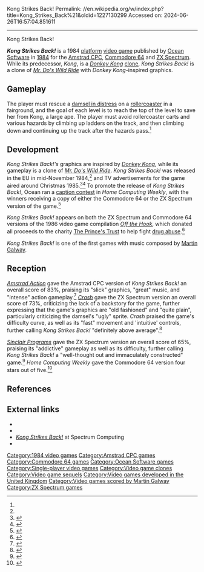 Kong Strikes Back!
Permalink: //en.wikipedia.org/w/index.php?title=Kong_Strikes_Back%21&oldid=1227130299
Accessed on: 2024-06-26T16:57:04.851611



------
Kong Strikes Back!
{{Short description|1984 video game}}
{{Infobox video game
|title     = Kong Strikes Back!
|image     = File:Kong_Strikes_Back_ZX_Spectrum_Cover_Art.jpg
|caption   = ZX Spectrum cover art
|developer = [[Ocean Software]]
|publisher = [[Ocean Software]]
|producer  = [[Jon Woods (businessman)|Jon Woods]]
|released  = {{Video game release|EU|November 1984<ref name=homecomputing83 />}}
|genre     = [[Platform game|Platform]]
|programmer = N. Alderton, J. M. Smith<ref name=crash />
|modes     = [[Single-player]]
|platforms = [[Amstrad CPC]], [[Commodore 64]], [[ZX Spectrum]]
}}

'''''Kong Strikes Back!''''' is a 1984 [[Platform game|platform]] [[video game]] published by [[Ocean Software]] in [[1984 in video gaming|1984]] for the [[Amstrad CPC]], [[Commodore 64]] and [[ZX Spectrum]]. While its predecessor, ''Kong'', is a ''[[Donkey Kong (arcade game)|Donkey Kong]]'' [[Video game clone|clone]], ''Kong Strikes Back!'' is a clone of ''[[Mr. Do's Wild Ride]]'' with ''Donkey Kong''-inspired graphics.

==Gameplay==
The player must rescue a [[damsel in distress]] on a [[rollercoaster]] in a fairground, and the goal of each level is to reach the top of the level to save her from Kong, a large ape. The player must avoid rollercoaster carts and various hazards by climbing up ladders on the track, and then climbing down and continuing up the track after the hazards pass.<ref name=amstradaction />

==Development==
''Kong Strikes Back!'s '' graphics are inspired by ''[[Donkey Kong (arcade game)|Donkey Kong]]'', while its gameplay is a clone of ''[[Mr. Do's Wild Ride]]''. ''Kong Strikes Back!'' was released in the EU in mid-November 1984,<ref name=homecomputing83 /> and TV advertisements for the game aired around Christmas 1985.<ref name=tvgamer>{{cite magazine|title =News: Leading Ocean's games list for Christmas|date =November 1984 |url =https://archive.org/stream/TV_Gamer_1984-11_Boytonbrook_GB/TV_Gamer_1984-11_Boytonbrook_GB#page/n7/mode/2up |magazine =TV Gamer |publisher =Boytonbrook|page =8 }}</ref><ref name=homecomputing83>{{cite magazine|title =News: Roland's Rat Adventure |date =October 1984 |url =https://archive.org/stream/home-computing-weekly-083/Home_Computing_Weekly_083#page/n5/mode/2up |magazine =Home Computing Weekly |publisher =[[Argus Specialist Publications]]|issue =83 |page =6 }}</ref> To promote the release of ''Kong Strikes Back!'', Ocean ran a [[caption contest]] in ''Home Computing Weekly'', with the winners receiving a copy of either the Commodore 64 or the ZX Spectrum version of the game.<ref name=contest>{{cite magazine|title =Competition: Monkey Business |date =February 1985 |url =https://archive.org/stream/home-computing-weekly-099/Home_Computing_Weekly_099#page/n7/mode/2up|magazine=Home Computing Weekly |publisher =[[Argus Specialist Publications]]|issue =99 |page =8 }}</ref>

''Kong Strikes Back!'' appears on both the ZX Spectrum and Commodore 64 versions of the 1986 video game compilation ''[[Off the Hook (video game)|Off the Hook]]'', which donated all proceeds to the charity [[The Prince's Trust]] to help fight [[drug abuse]].<ref name=computergamerAD>{{cite magazine|title =Off the Hook Magazine Advertisement|date =May 1986 |url =https://archive.org/details/Computer_Gamer_Magazine_Issue_014/page/96/mode/2up |magazine =Computer Gamer |publisher =[[Argus Specialist Publications]]|issue =14 |page =97 }}</ref>

''Kong Strikes Back!'' is one of the first games with music composed by [[Martin Galway]].{{citation needed|date=June 2016}}

==Reception==
{{Video game reviews
| rev1 = ''[[Amstrad Action]]''
| rev1Score =83% (Amstrad)<ref name=amstradaction />
| rev2 = ''Home Computing Weekly''
| rev2Score = {{rating|4|5}}<ref name=HCW />
| rev3 = ''[[Crash (magazine)|Crash]]''
| rev3Score =73% (Spectrum)<ref name=crash />
| rev4 =''[[Sinclair Programs]]''
| rev4Score =65% (Spectrum)<ref name=sinclairprograms />
}}
''[[Amstrad Action]]'' gave the Amstrad CPC version of ''Kong Strikes Back!'' an overall score of 83%, praising its "slick" graphics, "great" music, and "intense" action gameplay.<ref name=amstradaction>{{cite magazine|title =Amsyclopedia! - Arcade-Action - Kong Strikes Back |date =October 1985 |url =https://archive.org/details/Amstrad_Action_Issue_001/page/70/mode/2up |magazine =[[Amstrad Action]] |publisher =Future Publishing|issue =1 |page =71|issn=0954-8068}}</ref> ''[[Crash (magazine)|Crash]]'' gave the ZX Spectrum version an overall score of 73%, criticizing the lack of a backstory for the game, further expressing that the game's graphics are "old fashioned" and "quite plain", particularly criticizing the damsel's "ugly" sprite. ''Crash'' praised the game's difficulty curve, as well as its "fast" movement and 'intuitive' controls, further calling ''Kong Strikes Back!'' "definitely above average".<ref name=crash>{{cite magazine|title =Reviews: Kong Strikes Back |date =February 1985 |url =https://archive.org/details/Crash_Magazine_013/page/130/mode/2up |magazine =[[Crash (magazine)|Crash]] |publisher =Newsfield|issue =13 |page =130|issn=0954-8661}}</ref>

''[[Sinclair Programs]]'' gave the ZX Spectrum version an overall score of 65%, praising its "addictive" gameplay as well as its difficulty, further calling ''Kong Strikes Back!'' a "well-thought out and immaculately constructed" game.<ref name=sinclairprograms>{{cite magazine|title =Soft Focus: Kong Strikes Back |date =April 1985 |url =https://archive.org/details/sinclair-programs-30/page/n19/mode/2up |magazine =[[Sinclair Programs]] |publisher =EMAP|issue =30 |page =21|issn=0263-0265}}</ref> ''Home Computing Weekly'' gave the Commodore 64 version four stars out of five.<ref name=HCW>{{cite magazine|title =Now Follow That! |date =February 5, 1985 |url =https://archive.org/details/home-computing-weekly-098/page/n23/mode/2up |magazine =Home Computing Weekly |publisher =[[Argus Specialist Publications]] |last =Ryan |first =Margaret |issue =98 |page =25}}</ref>

==References==
{{reflist}}

==External links==
*{{lemon64 game|id=1458|name=Kong Strikes Back!}}
*{{moby game|id=/kong-strikes-back|name=''Kong Strikes Back!''}}
*[https://spectrumcomputing.co.uk/index.php?cat=96&id=2742 ''Kong Strikes Back!''] at Spectrum Computing
*{{IAg|Kong_Strikes_Back_1985_Ocean}}

[[Category:1984 video games]]
[[Category:Amstrad CPC games]]
[[Category:Commodore 64 games]]
[[Category:Ocean Software games]]
[[Category:Single-player video games]]
[[Category:Video game clones]]
[[Category:Video game sequels]]
[[Category:Video games developed in the United Kingdom]]
[[Category:Video games scored by Martin Galway]]
[[Category:ZX Spectrum games]]